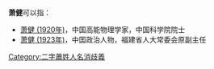 '''萧健'''可以指：
* [[萧健_(1920年)|萧健 (1920年)]]，中国高能物理学家，中国科学院院士
* [[萧健_(1923年)|萧健 (1923年)]]，中国政治人物，福建省人大常委会原副主任

{{disambig}}

[[Category:二字蕭姓人名消歧義|Category:二字蕭姓人名消歧義]]
